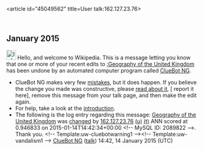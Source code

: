 <article id="45049562" title=User talk:162.127.23.76>
	<talkpage id="45049562" title="User talk:162.127.23.76">
{{Shared IP edu|University of Nebraska}}



== January 2015 ==
[[File:Information.svg|left|25px|alt=|link=]] Hello, and welcome to Wikipedia. This is a message letting you know that one or more of your recent edits to [[:Geography of the United Kingdom]] has been undone by an automated computer program called [[User:ClueBot NG|ClueBot NG]].
{{clear}}
* ClueBot NG makes very few [[User:ClueBot NG#Information About False Positives|mistakes]], but it does happen. If you believe the change you made was constructive, please [[User:ClueBot NG#Information About False Positives|read about it]], [{{User:ClueBot NG/Warnings/FPReport|2089822}} report it here], remove this message from your talk page, and then make the edit again.
* For help, take a look at the [[Wikipedia:Introduction|introduction]].
* The following is the log entry regarding this message: [[Geography of the United Kingdom]] was [http://en.wikipedia.org/w/index.php?title=Geography+of+the+United+Kingdom&amp;diff=642458574&amp;oldid=642458257 changed] by [[Special:Contributions/162.127.23.76|162.127.23.76]] [[User:162.127.23.76|(u)]] [[User talk:162.127.23.76|(t)]] ANN scored at 0.946833 on 2015-01-14T14:42:34+00:00 &lt;!-- MySQL ID: 2089822 --&gt;. Thank you. &lt;!-- Template:uw-cluebotwarning1 --&gt;&lt;!-- Template:uw-vandalism1 --&gt; [[User:ClueBot NG|ClueBot NG]] ([[User talk:ClueBot NG|talk]]) 14:42, 14 January 2015 (UTC)
	</talkpage>
</article>